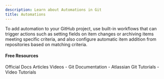 ```yaml
---
description: Learn about Automations in Git
title: Automations
---
```


To add automation to your GitHub project, use built-in workflows that can trigger actions such as setting fields on item changes or archiving items meeting specific criteria, and also configure automatic item addition from repositories based on matching criteria.

#### Free Resources

<Tabs defaultValue="official">
<TabsList>
<TabsTrigger value="official">Official Docs</TabsTrigger>
<TabsTrigger value="article">Articles</TabsTrigger>
<TabsTrigger value="video">Videos</TabsTrigger>
</TabsList>

<TabsContent value="official">
- <Link href="https://git-scm.com/docs">Git Documentation</Link>
</TabsContent>
<TabsContent value="article">
- <Link href="https://www.atlassian.com/git/tutorials">Atlassian Git Tutorials</Link>
</TabsContent>
<TabsContent value="video">
- <Link href="https://www.youtube.com/results?search_query=git+automations+tutorial">Video Tutorials</Link>
</TabsContent>
</Tabs>

<Outlet path="5-github/basics/automations" />
